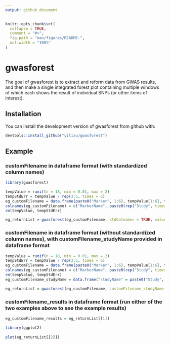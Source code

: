 ```yaml
---
output: github_document
---
```


<!-- README.md is generated from README.Rmd. Please edit that file -->

```r
knitr::opts_chunk$set(
  collapse = TRUE,
  comment = "#>",
  fig.path = "man/figures/README-",
  out.width = "100%"
)
```
# gwasforest

<!-- badges: start -->
<!-- badges: end -->

The goal of gwasforest is to extract and reform data from GWAS results, and then make a single integrated forest plot containing multiple windows of which each shows the result of individual SNPs (or other items of interest).

## Installation

You can install the development version of gwasforest from github with:

``` r
devtools::install_github("yilixu/gwasforest")
```

## Example

### customFilename in dataframe format (with standardized column names)

```r
library(gwasforest)

tempValue = runif(n = 18, min = 0.01, max = 2)
tempStdErr = tempValue / rep(3:5, times = 6)
eg_customFilename = data.frame(paste0("Marker", 1:6), tempValue[1:6], tempStdErr[1:6], tempValue[7:12], tempStdErr[7:12], tempValue[13:18], tempStdErr[13:18], stringsAsFactors = FALSE)
colnames(eg_customFilename) = c("MarkerName", paste0(rep("Study", times = 6), rep(1:3, each = 2), rep(c("__Value", "__StdErr"), times = 3)))
rm(tempValue, tempStdErr)
```

```r
eg_returnList = gwasforest(eg_customFilename, stdColnames = TRUE, valueFormat = "Effect", metaStudy = "Study1", colorMode = "duo")
```

### customFilename in dataframe format (without standardized column names), with customFilename_studyName provided in dataframe format
```r
tempValue = runif(n = 18, min = 0.01, max = 2)
tempStdErr = tempValue / rep(3:5, times = 6)
eg_customFilename = data.frame(paste0("Marker", 1:6), tempValue[1:6], tempStdErr[1:6], tempValue[7:12], tempStdErr[7:12], tempValue[13:18], tempStdErr[13:18], stringsAsFactors = FALSE)
colnames(eg_customFilename) = c("MarkerName", paste0(rep("Study", times = 6), rep(1:3, each = 2), sample(LETTERS, 6)))
rm(tempValue, tempStdErr)
eg_customFilename_studyName = data.frame("studyName" = paste0("Study", 1:3), stringsAsFactors = FALSE)
```

```r
eg_returnList = gwasforest(eg_customFilename, customFilename_studyName = eg_customFilename_studyName, stdColnames = FALSE, customColnames = c("Value", "StdErr"), valueFormat = "Effect", metaStudy = "Study1", colorMode = "duo")
```

### customFilename_results in dataframe format (run either of the two examples above to see the example results)
```r
eg_customFilename_results = eg_returnList[[1]]
```

```r
library(ggplot2)
 
plot(eg_returnList[[2]])
```
